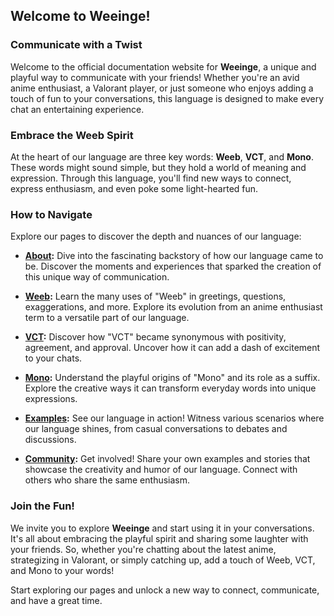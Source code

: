 ## Welcome to Weeinge!

### Communicate with a Twist

Welcome to the official documentation website for **Weeinge**, a unique and playful way to communicate with your friends! Whether you're an avid anime enthusiast, a Valorant player, or just someone who enjoys adding a touch of fun to your conversations, this language is designed to make every chat an entertaining experience.

### Embrace the Weeb Spirit

At the heart of our language are three key words: **Weeb**, **VCT**, and **Mono**. These words might sound simple, but they hold a world of meaning and expression. Through this language, you'll find new ways to connect, express enthusiasm, and even poke some light-hearted fun.

### How to Navigate

Explore our pages to discover the depth and nuances of our language:

- **[About](/about):** Dive into the fascinating backstory of how our language came to be. Discover the moments and experiences that sparked the creation of this unique way of communication.

- **[Weeb](/guides):** Learn the many uses of "Weeb" in greetings, questions, exaggerations, and more. Explore its evolution from an anime enthusiast term to a versatile part of our language.

- **[VCT](/guides):** Discover how "VCT" became synonymous with positivity, agreement, and approval. Uncover how it can add a dash of excitement to your chats.

- **[Mono](/guides):** Understand the playful origins of "Mono" and its role as a suffix. Explore the creative ways it can transform everyday words into unique expressions.

- **[Examples](/examples):** See our language in action! Witness various scenarios where our language shines, from casual conversations to debates and discussions.

- **[Community](/community):** Get involved! Share your own examples and stories that showcase the creativity and humor of our language. Connect with others who share the same enthusiasm.

### Join the Fun!

We invite you to explore **Weeinge** and start using it in your conversations. It's all about embracing the playful spirit and sharing some laughter with your friends. So, whether you're chatting about the latest anime, strategizing in Valorant, or simply catching up, add a touch of Weeb, VCT, and Mono to your words!

Start exploring our pages and unlock a new way to connect, communicate, and have a great time.
